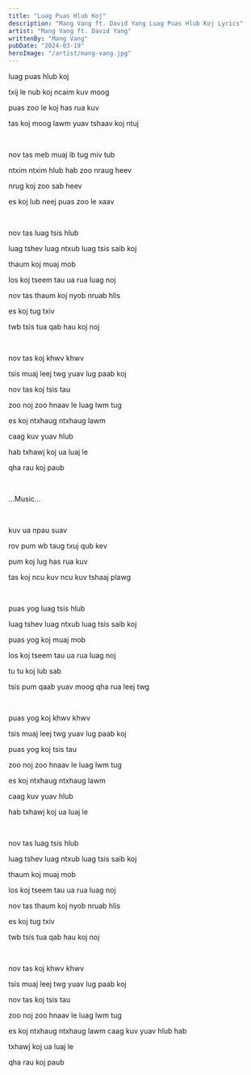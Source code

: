 ```yaml
---
title: "Luag Puas Hlub Koj"
description: "Mang Vang ft. David Yang Luag Puas Hlub Koj Lyrics"
artist: "Mang Vang ft. David Yang"
writtenBy: "Mang Vang"
pubDate: "2024-03-19"
heroImage: "/artist/mang-vang.jpg"
---
```


luag puas hlub koj

txij le nub koj ncaim kuv moog

puas zoo le koj has rua kuv

tas koj moog lawm yuav tshaav koj ntuj

<br />

nov tas meb muaj ib tug miv tub

ntxim ntxim hlub hab zoo nraug heev

nrug koj zoo sab heev

es koj lub neej puas zoo le xaav

<br />

nov tas luag tsis hlub

luag tshev luag ntxub luag tsis saib koj

thaum koj muaj mob

los koj tseem tau ua rua luag noj

nov tas thaum koj nyob nruab hlis

es koj tug txiv

twb tsis tua qab hau koj noj

<br />

nov tas koj khwv khwv

tsis muaj leej twg yuav lug paab koj

nov tas koj tsis tau

zoo noj zoo hnaav le luag lwm tug

es koj ntxhaug ntxhaug lawm

caag kuv yuav hlub

hab txhawj koj ua luaj le

qha rau koj paub

<br />

...Music...

<br />

kuv ua npau suav

rov pum wb taug txuj qub kev

pum koj lug has rua kuv

tas koj ncu kuv ncu kuv tshaaj plawg

<br />

puas yog luag tsis hlub

luag tshev luag ntxub luag tsis saib koj

puas yog koj muaj mob

los koj tseem tau ua rua luag noj

tu tu koj lub sab

tsis pum qaab yuav moog qha rua leej twg

<br />

puas yog koj khwv khwv

tsis muaj leej twg yuav lug paab koj

puas yog koj tsis tau

zoo noj zoo hnaav le luag lwm tug

es koj ntxhaug ntxhaug lawm

caag kuv yuav hlub

hab txhawj koj ua luaj le

<br />

nov tas luag tsis hlub

luag tshev luag ntxub luag tsis saib koj

thaum koj muaj mob

los koj tseem tau ua rua luag noj

nov tas thaum koj nyob nruab hlis

es koj tug txiv

twb tsis tua qab hau koj noj

<br />

nov tas koj khwv khwv

tsis muaj leej twg yuav lug paab koj

nov tas koj tsis tau

zoo noj zoo hnaav le luag lwm tug

es koj ntxhaug ntxhaug lawm
caag kuv yuav hlub hab

txhawj koj ua luaj le

qha rau koj paub
